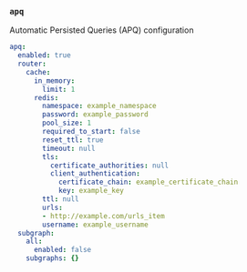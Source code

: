### `apq`

Automatic Persisted Queries (APQ) configuration



```yaml title="apq"
apq:
  enabled: true
  router:
    cache:
      in_memory:
        limit: 1
      redis:
        namespace: example_namespace
        password: example_password
        pool_size: 1
        required_to_start: false
        reset_ttl: true
        timeout: null
        tls:
          certificate_authorities: null
          client_authentication:
            certificate_chain: example_certificate_chain
            key: example_key
        ttl: null
        urls:
        - http://example.com/urls_item
        username: example_username
  subgraph:
    all:
      enabled: false
    subgraphs: {}
```
